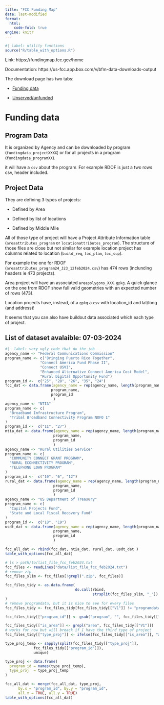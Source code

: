 ```yaml
---
title: "FCC Funding Map"
date: last-modified
format: 
  html:
    code-fold: true
engine: knitr
---
```

```r
#| label: utility functions
source("R/table_with_options.R")
```

Link: https://fundingmap.fcc.gov/home

Documentation: https://us-fcc.app.box.com/v/bfm-data-downloads-output

The download page has two tabs:

- [Funding data](https://fundingmap.fcc.gov/data-download/funding-data)

- [Unserved/unfunded](https://fundingmap.fcc.gov/data-download/unserved-data)

# Funding data

## Program Data 

It is organized by Agency and can be downloaded by program (`fundingdata_projectXXXX`) or for all projects in a program  (`fundingdata_programXX`).

it will have a `csv` about the program. For example RDOF is just a two rows csv, header included.

## Project Data

They are defining 3 types of projects: 

- Defined by Area

- Defined by list of locations

- Defined by Middle Mile

All of those type of project will have a Project Attribute Information table (`areaattributes_program` or `locationattributes_program`). The structure of those files are close but not similar for example location project has columns related to location (`build_req`, `loc_plan`, `loc_sup`). 

For example the one for RDOF (`areaattributes_program24_J23_12feb2024.csv`) has 474 rows (inclunding headers ie 473 projects). 

Area project will have an associated `areapolygons_XXX.gpkg`. A quick glance on the one from RDOF show full valid geometries with an expected number of rows (473).

Location projects have, instead, of a `gpkg` a `csv` with location_id and lat/long (and address)!

It seems that you can also have buildout data associated which each type of project. 

## List of dataset avalaible: 07-03-2024

```r
#|  label: very ugly code that do the job
agency_name <- "Federal Communications Commission"
program_name <- c("Bringing Puerto Rico Together",
                "Connect America Fund Phase II",
                "Connect USVI", 
                "Enhanced Alternative Connect America Cost Model",
                "Rural Digital Opportunity Fund")
program_id <-  c("25", "28", "26", "35", "24")
fcc_dat <- data.frame(agency_name = rep(agency_name, length(program_name)),
                     program_name,
                     program_id 
                      )
agency_name <- "NTIA"
program_name <- c(
  "Broadband Infrastructure Program",
  "Tribal Broadband Connectivity Program NOFO 1"
)
program_id <-  c("11", "27")
ntia_dat <- data.frame(agency_name = rep(agency_name, length(program_name)), 
                      program_name,
                      program_id 
                      )
agency_name <- "Rural Utilities Service"
program_name <- c(
  "COMMUNITY CONNECT GRANT PROGRAM",
  "RURAL ECONNECTIVITY PROGRAM",
  "TELEPHONE LOAN PROGRAM"
)
program_id <-  c("10", "6", "12")
rural_dat <- data.frame(agency_name = rep(agency_name, length(program_name)), 
                      program_name,
                      program_id 
                      )
agency_name <- "US Department of Treasury"
program_name <- c(
  "Capital Projects Fund",
  "State and Local Fiscal Recovery Fund"
)
program_id <-  c("18", "19")
usdt_dat <- data.frame(agency_name = rep(agency_name, length(program_name)), 
                      program_name,
                      program_id 
                      )

fcc_all_dat <- rbind(fcc_dat, ntia_dat, rural_dat, usdt_dat )
table_with_options(fcc_all_dat)

# ls > path/to/list_file_fcc_feb2024.txt
fcc_files <- readLines("data/list_file_fcc_feb2024.txt")
# remove zip
fcc_files_slim <- fcc_files[!grepl(".zip", fcc_files)]

fcc_files_tidy <- as.data.frame(
                                do.call(rbind, 
                                        strsplit(fcc_files_slim, "_"))
)
# remove programdata, but it is nice to see for every files 
fcc_files_tidy <- fcc_files_tidy[fcc_files_tidy[["V1"]] != "programdata",]

fcc_files_tidy[["program_id"]] <- gsub("program", "", fcc_files_tidy[["V2"]])

fcc_files_tidy[["is_area"]] <- grepl("area", fcc_files_tidy[["V1"]])
# works for now but will breack if I have the third type of project
fcc_files_tidy[["type_proj"]] <- ifelse(fcc_files_tidy[["is_area"]], "area", "location")

type_proj_temp <- sapply(split(fcc_files_tidy[["type_proj"]], 
             fcc_files_tidy[["program_id"]]), 
             unique)

type_proj <- data.frame(
  program_id = names(type_proj_temp),
  type_proj  = type_proj_temp 
)

fcc_all_dat <- merge(fcc_all_dat, type_proj,
      by.x = "program_id", by.y = "program_id", 
      all.x = TRUE, all.y = TRUE)
table_with_options(fcc_all_dat)

```



